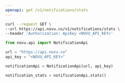 ```yaml
---
openapi: get /v1/notifications/stats
---
```


<Snippet file="apikey-warning.mdx" />

<RequestExample>

```bash cURL
curl --request GET \
--url https://api.novu.co/v1/notifications/stats \
--header 'Authorization: ApiKey <NOVU_API_KEY>'
```

```python Python
from novu.api import NotificationApi

url = "https://api.novu.co"
api_key = "<NOVU_API_KEY>"

notificationApi = NotificationApi(url, api_key)

notification_stats = notificationApi.stats()
```
</RequestExample>